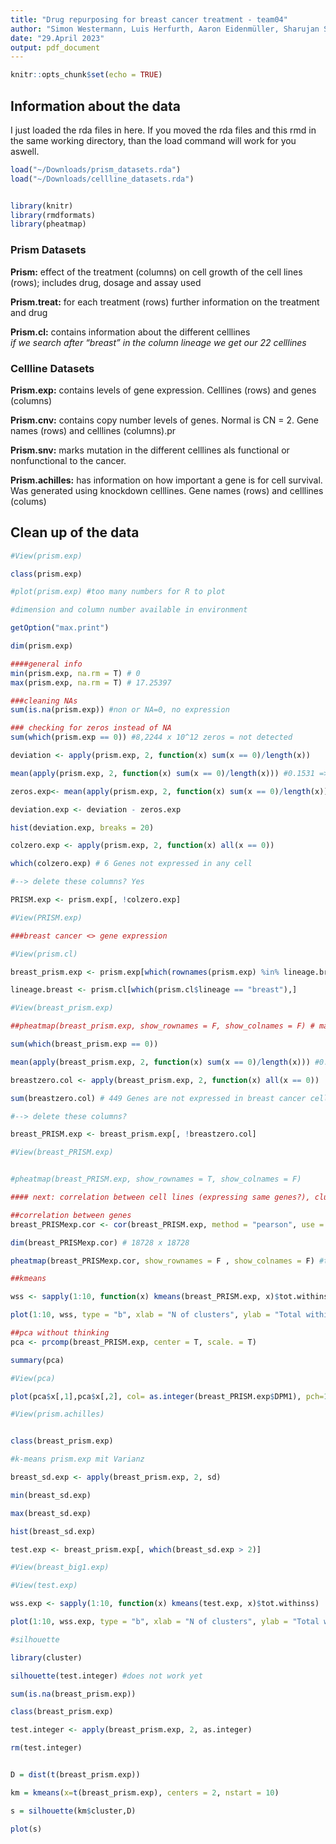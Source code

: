 ```yaml
---
title: "Drug repurposing for breast cancer treatment - team04"
author: "Simon Westermann, Luis Herfurth, Aaron Eidenmüller, Sharujan Suthakaran"
date: "29.April 2023"
output: pdf_document
---
```


```r
knitr::opts_chunk$set(echo = TRUE)
```

## Information about the data

I just loaded the rda files in here. If you moved the rda files and this rmd in the same working directory, than the load command will work for you aswell.

```r
load("~/Downloads/prism_datasets.rda")
load("~/Downloads/cellline_datasets.rda")


library(knitr)
library(rmdformats)
library(pheatmap)

```

### Prism Datasets

**Prism:** effect of the treatment (columns) on cell growth of the cell lines (rows); includes drug, dosage and assay used

**Prism.treat:** for each treatment (rows) further information on the treatment and drug

**Prism.cl:** contains information about the different celllines\
*if we search after "breast" in the column lineage we get our 22 celllines*

### Cellline Datasets

**Prism.exp:** contains levels of gene expression. Celllines (rows) and genes (columns)

**Prism.cnv:** contains copy number levels of genes. Normal is CN = 2. Gene names (rows) and celllines (columns).pr

**Prism.snv:** marks mutation in the different celllines als functional or nonfunctional to the cancer.

**Prism.achilles:** has information on how important a gene is for cell survival. Was generated using knockdown celllines. Gene names (rows) and celllines (colums)

## Clean up of the data

```r

#View(prism.exp)

class(prism.exp)

#plot(prism.exp) #too many numbers for R to plot

#dimension and column number available in environment

getOption("max.print") 

dim(prism.exp)


```

```r
####general info
min(prism.exp, na.rm = T) # 0
max(prism.exp, na.rm = T) # 17.25397

###cleaning NAs
sum(is.na(prism.exp)) #non or NA=0, no expression

### checking for zeros instead of NA
sum(which(prism.exp == 0)) #8,2244 x 10^12 zeros = not detected

deviation <- apply(prism.exp, 2, function(x) sum(x == 0)/length(x))

mean(apply(prism.exp, 2, function(x) sum(x == 0)/length(x))) #0.1531 => 15,3 % of each column is zero

zeros.exp<- mean(apply(prism.exp, 2, function(x) sum(x == 0)/length(x)))

deviation.exp <- deviation - zeros.exp

hist(deviation.exp, breaks = 20)

colzero.exp <- apply(prism.exp, 2, function(x) all(x == 0))

which(colzero.exp) # 6 Genes not expressed in any cell

#--> delete these columns? Yes

PRISM.exp <- prism.exp[, !colzero.exp]

#View(PRISM.exp)

```

```r
###breast cancer <> gene expression

#View(prism.cl)

breast_prism.exp <- prism.exp[which(rownames(prism.exp) %in% lineage.breast$DepMap_ID),]

lineage.breast <- prism.cl[which(prism.cl$lineage == "breast"),]

#View(breast_prism.exp)

##pheatmap(breast_prism.exp, show_rownames = F, show_colnames = F) # many Genes not detected (middle)

sum(which(breast_prism.exp == 0))

mean(apply(breast_prism.exp, 2, function(x) sum(x == 0)/length(x))) #0.1549 => 15,5 % of each column is zero

breastzero.col <- apply(breast_prism.exp, 2, function(x) all(x == 0))

sum(breastzero.col) # 449 Genes are not expressed in breast cancer cells

#--> delete these columns?

breast_PRISM.exp <- breast_prism.exp[, !breastzero.col]

#View(breast_PRISM.exp)


#pheatmap(breast_PRISM.exp, show_rownames = T, show_colnames = F)

```

```r
#### next: correlation between cell lines (expressing same genes?), clustering by genome similarities

##correlation between genes
breast_PRISMexp.cor <- cor(breast_PRISM.exp, method = "pearson", use = "pairwise.complete.obs")

dim(breast_PRISMexp.cor) # 18728 x 18728

pheatmap(breast_PRISMexp.cor, show_rownames = F , show_colnames = F) #too big

##kmeans

wss <- sapply(1:10, function(x) kmeans(breast_PRISM.exp, x)$tot.withinss)

plot(1:10, wss, type = "b", xlab = "N of clusters", ylab = "Total within sum of square") #very strange hahah

```

```r
##pca without thinking
pca <- prcomp(breast_PRISM.exp, center = T, scale. = T)

summary(pca)

#View(pca)

plot(pca$x[,1],pca$x[,2], col= as.integer(breast_PRISM.exp$DPM1), pch=19 ,xlab = "PC1", ylab = "PC2") 

#View(prism.achilles) 


class(breast_prism.exp)
```

```r
#k-means prism.exp mit Varianz

breast_sd.exp <- apply(breast_prism.exp, 2, sd)

min(breast_sd.exp)

max(breast_sd.exp)

hist(breast_sd.exp)

test.exp <- breast_prism.exp[, which(breast_sd.exp > 2)]

#View(breast_big1.exp)

#View(test.exp)

wss.exp <- sapply(1:10, function(x) kmeans(test.exp, x)$tot.withinss)

plot(1:10, wss.exp, type = "b", xlab = "N of clusters", ylab = "Total within sum of square")

```

```r
#silhouette

library(cluster)

silhouette(test.integer) #does not work yet

sum(is.na(breast_prism.exp))

class(breast_prism.exp)

test.integer <- apply(breast_prism.exp, 2, as.integer)

rm(test.integer)


D = dist(t(breast_prism.exp))

km = kmeans(x=t(breast_prism.exp), centers = 2, nstart = 10)

s = silhouette(km$cluster,D)

plot(s)

```
